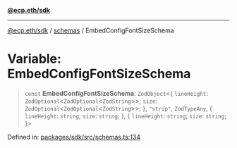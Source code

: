 [**@ecp.eth/sdk**](/sdk-reference/index.mdx)

***

[@ecp.eth/sdk](/sdk-reference/index.mdx) / [schemas](/sdk-reference/schemas/index.mdx) / EmbedConfigFontSizeSchema

# Variable: EmbedConfigFontSizeSchema

> `const` **EmbedConfigFontSizeSchema**: `ZodObject`\<\{ `lineHeight`: `ZodOptional`\<`ZodOptional`\<`ZodString`\>\>; `size`: `ZodOptional`\<`ZodOptional`\<`ZodString`\>\>; \}, `"strip"`, `ZodTypeAny`, \{ `lineHeight`: `string`; `size`: `string`; \}, \{ `lineHeight`: `string`; `size`: `string`; \}\>

Defined in: [packages/sdk/src/schemas.ts:134](https://github.com/ecp-eth/comments-monorepo/blob/main/packages/sdk/src/schemas.ts#L134)
